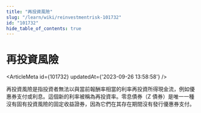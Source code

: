 ```yaml
---
title: "再投資風險"
slug: "/learn/wiki/reinvestmentrisk-101732"
id: "101732"
hide_table_of_contents: true
---
```



# 再投資風險

<ArticleMeta id={101732} updatedAt={'2023-09-26 13:58:58'} />
<div className='border-solid border-b border-t-0 my-4 border-[var(--ifm-color-gray-300)]' />

再投資風險是指投資者無法以與當前報酬率相當的利率再投資所得現金流，例如優惠券支付或利息。這個新的利率被稱為再投資率。零息債券（Z 債券）是唯一一種沒有固有投資風險的固定收益證券，因為它們在其存在期間沒有發行優惠券支付。
